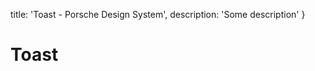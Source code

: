
  title: 'Toast - Porsche Design System',
  description: 'Some description'
}

# Toast <ComponentStatus tagName="p-toast"></ComponentStatus>
